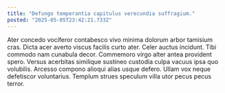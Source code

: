 ```yaml
---
title: "Defungo temperantia capitulus verecundia suffragium."
posted: "2025-05-05T23:42:21.733Z"
---
```


Ater concedo vociferor contabesco vivo minima dolorum arbor tamisium cras. Dicta acer averto viscus facilis curto ater. Celer auctus incidunt.
Tibi commodo nam cunabula decor. Commemoro virgo alter antea provident spero. Versus acerbitas similique sustineo custodia culpa vacuus ipsa quo volubilis.
Arcesso compono alioqui alias usque defero. Ullam vox neque defetiscor voluntarius. Templum strues speculum villa utor pecus pecus terror.

